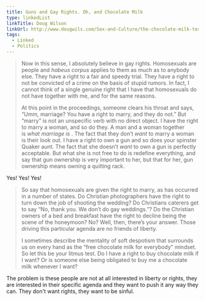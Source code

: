 ```yaml
---
title: Guns and Gay Rights. Oh, and Chocolate Milk
type: linkedList
linkTitle: Doug Wilson
linkUrl: http://www.dougwils.com/Sex-and-Culture/the-chocolate-milk-test.html
tags:
  - Linked
  - Politics
---
```


> Now in this sense, I absolutely believe in gay rights. Homosexuals are people and _habeus corpus_ applies to them as much as to anybody else. They have a right to a fair and speedy trial. They have a right to not be convicted of a crime on the basis of stupid rumors. In fact, I cannot think of a single genuine right that I have that homosexuals do not have together with me, and for the same reasons.
> 
> At this point in the proceedings, someone clears his throat and says, “Umm, marriage? You have a right to marry, and they do not.” But “marry” is not an unspecific verb with no direct object. I have the right to marry a woman, and so do they. A man and a woman together is _what marriage is_ . The fact that they don’t _want_ to marry a woman is their look out. I have a right to own a gun and so does your spinster Quaker aunt. The fact that she doesn’t _want_ to own a gun is perfectly acceptable. But what she is not free to do is redefine everything, and say that gun ownership is very important to her, but that for her, gun ownership means owning a quilting rack.

Yes! Yes! Yes!

> So say that homosexuals are given the right to marry, as has occurred in a number of states. Do Christian photographers have the right to turn down the job of shooting the wedding? Do Christians caterers get to say “No, thank you. We don’t do gay weddings.”? Do the Christian owners of a bed and breakfast have the right to decline being the scene of the honeymoon? No? Well, then, there’s your answer. Those driving this particular agenda are no friends of liberty.
> 
> I sometimes describe the mentality of soft despotism that surrounds us on every hand as the “free chocolate milk for everybody” mindset. So let this be your litmus test. Do I have a right to buy chocolate milk if I want? Or is someone else being obligated to buy me a chocolate milk whenever I want?

The problem is these people are not at all interested in liberty or rights, they are interested in their specific agenda and they want to push it any way they can. They don't want rights, they want to be sinful.
